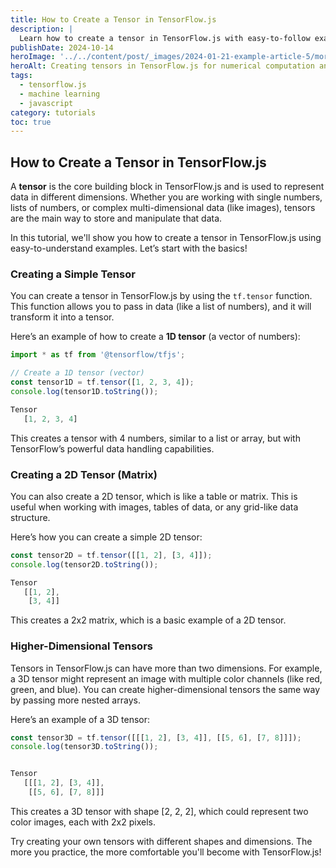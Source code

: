 ```yaml
---
title: How to Create a Tensor in TensorFlow.js
description: |
  Learn how to create a tensor in TensorFlow.js with easy-to-follow examples and explanations, perfect for beginners starting their machine learning journey.
publishDate: 2024-10-14
heroImage: '../../content/post/_images/2024-01-21-example-article-5/morning1.jpg'
heroAlt: Creating tensors in TensorFlow.js for numerical computation and machine learning tasks.
tags:
  - tensorflow.js
  - machine learning
  - javascript
category: tutorials
toc: true
---
```




## How to Create a Tensor in TensorFlow.js

A **tensor** is the core building block in TensorFlow.js and is used to represent data in different dimensions. Whether you are working with single numbers, lists of numbers, or complex multi-dimensional data (like images), tensors are the main way to store and manipulate that data.

In this tutorial, we'll show you how to create a tensor in TensorFlow.js using easy-to-understand examples. Let’s start with the basics!

### Creating a Simple Tensor

You can create a tensor in TensorFlow.js by using the `tf.tensor` function. This function allows you to pass in data (like a list of numbers), and it will transform it into a tensor.

Here’s an example of how to create a **1D tensor** (a vector of numbers):

```js title="Creating a 1D Tensor in TensorFlow.js"
import * as tf from '@tensorflow/tfjs';

// Create a 1D tensor (vector)
const tensor1D = tf.tensor([1, 2, 3, 4]);
console.log(tensor1D.toString());
```

```js
Tensor
   [1, 2, 3, 4]

```
This creates a tensor with 4 numbers, similar to a list or array, but with TensorFlow’s powerful data handling capabilities.

### Creating a 2D Tensor (Matrix)
You can also create a 2D tensor, which is like a table or matrix. This is useful when working with images, tables of data, or any grid-like data structure.

Here’s how you can create a simple 2D tensor:
```ts
const tensor2D = tf.tensor([[1, 2], [3, 4]]);
console.log(tensor2D.toString());

```

```ts
Tensor
   [[1, 2],
    [3, 4]]

```
This creates a 2x2 matrix, which is a basic example of a 2D tensor.

### Higher-Dimensional Tensors
Tensors in TensorFlow.js can have more than two dimensions. For example, a 3D tensor might represent an image with multiple color channels (like red, green, and blue). You can create higher-dimensional tensors the same way by passing more nested arrays.

Here’s an example of a 3D tensor:

```js
const tensor3D = tf.tensor([[[1, 2], [3, 4]], [[5, 6], [7, 8]]]);
console.log(tensor3D.toString());

```

```js

Tensor
   [[[1, 2], [3, 4]],
    [[5, 6], [7, 8]]]

```
This creates a 3D tensor with shape [2, 2, 2], which could represent two color images, each with 2x2 pixels.

<Alert variant="tip" title="Get Started with Tensors in TensorFlow.js"> Try creating your own tensors with different shapes and dimensions. The more you practice, the more comfortable you'll become with TensorFlow.js! </Alert> 